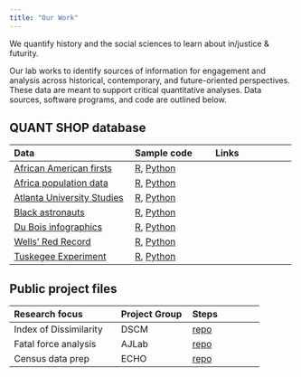 ```yaml
---
title: "Our Work"
---
```


We quantify history and the social sciences to learn about in/justice & futurity.

Our lab works to identify sources of information for engagement and analysis across historical, contemporary, and future-oriented perspectives. These data are meant to support critical quantitative analyses. Data sources, software programs, and code are outlined below.

## QUANT SHOP database

::: column-inset
| Data | Sample code | Links |
|:--|:-|:-|
| [African American firsts](https://github.com/quant-shop/african-american-firsts){target="_blank"} | [R](), [Python]() | |
| [Africa population data](https://github.com/quant-shop/african-pop-data){target="_blank"} | [R](), [Python]() | |
| [Atlanta University Studies](https://github.com/quant-shop/black-astronauts){target="_blank"} | [R](), [Python]() | |
| [Black astronauts](https://github.com/quant-shop/black-astronauts){target="_blank"} | [R](), [Python]() | |
| [Du Bois infographics](https://github.com/quant-shop/black-astronauts){target="_blank"} | [R](), [Python]() | |
| [Wells' Red Record](https://github.com/quant-shop/red-record){target="_blank"} | [R](), [Python]() | |
| [Tuskegee Experiment](https://github.com/quant-shop/tuskegee-experiment){target="_blank"} | [R](), [Python]() | |
:::

## Public project files

::: column-inset
| Research focus | Project Group | Steps |
|:--|:-|:-|
| Index of Dissimilarity | DSCM | [repo]() |
| Fatal force analysis | AJLab | [repo](https://github.com/quant-shop/fatalv2){target="_blank"} |
| Census data prep | ECHO | [repo](https://github.com/professornaite/echo){target="_blank"} |
:::


